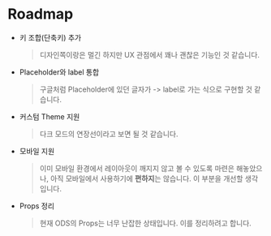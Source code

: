 
<Meta title="Docs/Roadmap" />

# Roadmap
* 키 조합(단축키) 추가
    > 디자인쪽이랑은 멀긴 하지만 UX 관점에서 꽤나 괜찮은 기능인 것 같습니다.
* Placeholder와 label 통합
    > 구글처럼 Placeholder에 있던 글자가 -> label로 가는 식으로 구현할 것 같습니다.
* 커스텀 Theme 지원
    > 다크 모드의 연장선이라고 보면 될 것 같습니다. 
* 모바일 지원
    > 이미 모바일 환경에서 레이아웃이 깨지지 않고 볼 수 있도록 마련은 해놓았으나, 아직 모바일에서 사용하기에 **편하지**는 않습니다. 이 부분을 개선할 생각입니다.
* Props 정리
    > 현재 ODS의 Props는 너무 난잡한 상태입니다. 이를 정리하려고 합니다.